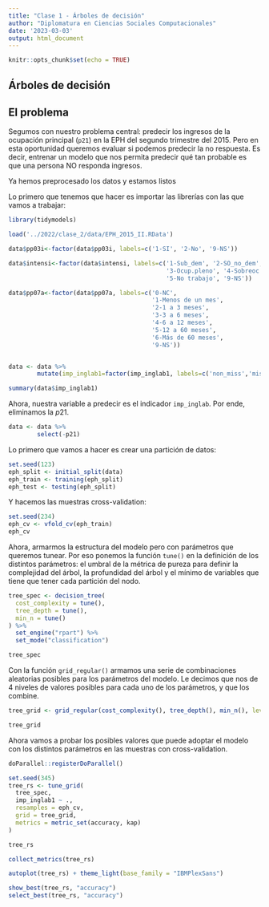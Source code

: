 ```yaml
---
title: "Clase 1 - Árboles de decisión"
author: "Diplomatura en Ciencias Sociales Computacionales"
date: '2023-03-03'
output: html_document
---
```


```r
knitr::opts_chunk$set(echo = TRUE)
```

## Árboles de decisión

## El problema

Segumos con nuestro problema central: predecir los ingresos de la ocupación principal (`p21`) en la EPH del segundo trimestre del 2015. Pero en esta oportunidad queremos evaluar si podemos predecir la no respuesta. Es decir, entrenar un modelo que nos permita predecir qué tan probable es que una persona NO responda ingresos.

Ya hemos preprocesado los datos y estamos listos

Lo primero que tenemos que hacer es importar las librerías con las que vamos a trabajar:

```r
library(tidymodels)
```

```r
load('../2022/clase_2/data/EPH_2015_II.RData')

data$pp03i<-factor(data$pp03i, labels=c('1-SI', '2-No', '9-NS'))

data$intensi<-factor(data$intensi, labels=c('1-Sub_dem', '2-SO_no_dem', 
                                            '3-Ocup.pleno', '4-Sobreoc',
                                            '5-No trabajo', '9-NS'))

data$pp07a<-factor(data$pp07a, labels=c('0-NC',
                                        '1-Menos de un mes',
                                        '2-1 a 3 meses',
                                        '3-3 a 6 meses',
                                        '4-6 a 12 meses',
                                        '5-12 a 60 meses',
                                        '6-Más de 60 meses',
                                        '9-NS'))


data <- data %>%
        mutate(imp_inglab1=factor(imp_inglab1, labels=c('non_miss','miss')))

summary(data$imp_inglab1)

```

Ahora, nuestra variable a predecir es el indicador `imp_inglab`. Por ende, eliminamos la $p21$.

```r
data <- data %>%
        select(-p21)
```

Lo primero que vamos a hacer es crear una partición de datos:

```r
set.seed(123)
eph_split <- initial_split(data)
eph_train <- training(eph_split)
eph_test <- testing(eph_split)
```

Y hacemos las muestras cross-validation:

```r
set.seed(234)
eph_cv <- vfold_cv(eph_train)
eph_cv
```

Ahora, armarmos la estructura del modelo pero con parámetros que queremos tunear. Por eso ponemos la función `tune()` en la definición de los distintos parámetros: el umbral de la métrica de pureza para definir la complejidad del árbol, la profundidad del árbol y el mínimo de variables que tiene que tener cada partición del nodo.

```r
tree_spec <- decision_tree(
  cost_complexity = tune(),
  tree_depth = tune(),
  min_n = tune()
) %>%
  set_engine("rpart") %>%
  set_mode("classification")

tree_spec
```

Con la función `grid_regular()` armamos una serie de combinaciones aleatorias posibles para los parámetros del modelo. Le decimos que nos de 4 niveles de valores posibles para cada uno de los parámetros, y que los combine.

```r
tree_grid <- grid_regular(cost_complexity(), tree_depth(), min_n(), levels = 4)

tree_grid
```

Ahora vamos a probar los posibles valores que puede adoptar el modelo con los distintos parámetros en las muestras con cross-validation.

```r
doParallel::registerDoParallel()

set.seed(345)
tree_rs <- tune_grid(
  tree_spec,
  imp_inglab1 ~ .,
  resamples = eph_cv,
  grid = tree_grid,
  metrics = metric_set(accuracy, kap)
)

tree_rs

```

```r
collect_metrics(tree_rs)
```

```r
autoplot(tree_rs) + theme_light(base_family = "IBMPlexSans")
```

```r
show_best(tree_rs, "accuracy")
select_best(tree_rs, "accuracy")
```
